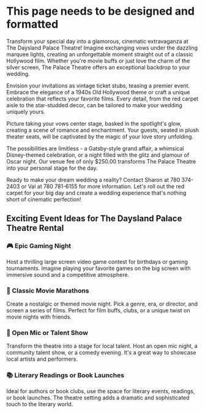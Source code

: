 # This page needs to be designed and formatted
Transform your special day into a glamorous, cinematic extravaganza at The Daysland Palace Theatre! Imagine exchanging vows under the dazzling marquee lights, creating an unforgettable moment straight out of a classic Hollywood film. Whether you're movie buffs or just love the charm of the silver screen, The Palace Theatre offers an exceptional backdrop to your wedding.

Envision your invitations as vintage ticket stubs, teasing a premier event. Embrace the elegance of a 1940s Old Hollywood theme or craft a unique celebration that reflects your favorite films. Every detail, from the red carpet aisle to the star-studded decor, can be tailored to make your wedding uniquely yours.

Picture taking your vows center stage, basked in the spotlight's glow, creating a scene of romance and enchantment. Your guests, seated in plush theater seats, will be captivated by the magic of your love story unfolding.

The possibilities are limitless - a Gatsby-style grand affair, a whimsical Disney-themed celebration, or a night filled with the glitz and glamour of Oscar night. Our venue fee of only $250.00 transforms The Palace Theatre into your personal stage for the day.

Ready to make your dream wedding a reality? Contact Sharon at 780 374-2403 or Val at 780 781-6155 for more information. Let's roll out the red carpet for your big day and create a wedding experience that's nothing short of cinematic perfection!


## Exciting Event Ideas for The Daysland Palace Theatre Rental


### 🎮 Epic Gaming Night
Host a thrilling large screen video game contest for birthdays or gaming tournaments. Imagine playing your favorite games on the big screen with immersive sound and a competitive atmosphere.

### 🍿 Classic Movie Marathons
Create a nostalgic or themed movie night. Pick a genre, era, or director, and screen a series of films. Perfect for film buffs, clubs, or a unique twist on movie nights with friends.

### 🎤 Open Mic or Talent Show
Transform the theatre into a stage for local talent. Host an open mic night, a community talent show, or a comedy evening. It's a great way to showcase local artists and performers.

### 📚 Literary Readings or Book Launches
Ideal for authors or book clubs, use the space for literary events, readings, or book launches. The theatre setting adds a dramatic and sophisticated touch to the literary world.

